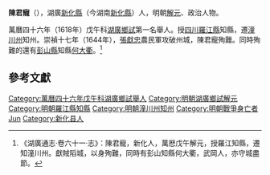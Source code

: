 '''陳君寵'''（{{bd|？||1644年||Chen陳}}），湖廣[[新化縣|新化縣]]（今湖南[[新化縣|新化縣]]）人，明朝[[解元|解元]]、政治人物。

萬曆四十六年（1618年）戊午科[[湖廣|湖廣]][[鄉試|鄉試]]第一名舉人。授[[四川|四川]][[羅江縣|羅江縣]]知縣，遷[[潼川州|潼川州]]知州。崇禎十七年（1644年），[[張獻忠|張獻忠]]農民軍攻破州城，陳君寵殉難。同時殉難的還有[[彭山縣|彭山縣]]知縣[[何大衢|何大衢]]。<ref>《湖廣通志·卷六十一·志》：陳君寵，新化人，萬厯戊午解元，授羅江知縣，遷知潼川州。獻賊䧟城，以身殉難，同時有彭山知縣何大衢，武岡人，亦守城盡節。</ref>

==參考文獻==
{{reflist}}

{{DEFAULTSORT:Chen陳}}

[[Category:萬曆四十六年戊午科湖廣鄉試舉人|Category:萬曆四十六年戊午科湖廣鄉試舉人]]
[[Category:明朝湖廣鄉試解元|Category:明朝湖廣鄉試解元]]
[[Category:明朝羅江縣知縣|Category:明朝羅江縣知縣]]
[[Category:明朝潼川州知州|Category:明朝潼川州知州]]
[[Category:明朝戰爭身亡者|Category:明朝戰爭身亡者]]

[[Category:陳姓|Jun]]
[[Category:新化县人|Category:新化县人]]